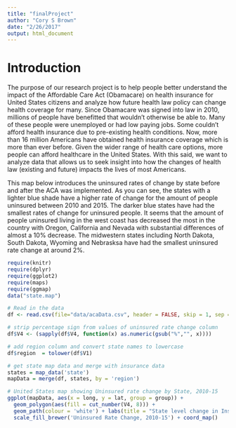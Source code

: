 ```yaml
---
title: "finalProject"
author: "Cory S Brown"
date: "2/26/2017"
output: html_document
---
```


# Introduction 

The purpose of our research project is to help people better understand the impact of the Affordable Care Act (Obamacare) on health insurance for United States citizens and analyze how future health law policy can change health coverage for many. Since Obamacare was signed into law in 2010, millions of people have benefitted that wouldn't otherwise be able to. Many of these people were unemployed or had low paying jobs. Some couldn't afford health insurance due to pre-existing health conditions. Now, more than 16 million Americans have obtained health insurance coverage  which is more than ever before. Given the wider range of health care options, more people can afford healthcare in the United States. With this said, we want to analyze data that allows us to seek insight into how the changes of health law (existing and future) impacts the lives of most Americans. 

This map below introduces the uninsured rates of change by state before and after the ACA was implemented. As you can see, the states with a lighter blue shade have a higher rate of change for the amount of people uninsured between 2010 and 2015. The darker blue states have had the smallest rates of change for uninsured people. It seems that the amount of people uninsured living in the west coast has decreased the most in the country with Oregon, California and Nevada with substantial differences of almost a 10% decrease. The midwestern states including North Dakota, South Dakota, Wyoming and Nebrasksa have had the smallest uninsured rate change at around 2%.
```r
require(knitr)
require(dplyr)
require(ggplot2)
require(maps)
require(ggmap)
data("state.map")

# Read in the data
df <- read.csv(file="data/acaData.csv", header = FALSE, skip = 1, sep = ",", strip.white = TRUE )

# strip percentage sign from values of uninsured rate change column
df$V4 <- (sapply(df$V4, function(x) as.numeric(gsub("%","", x))))

# add region column and convert state names to lowercase
df$region  = tolower(df$V1)

# get state map data and merge with insurance data
states = map_data('state')
mapData = merge(df, states, by = 'region') 

# United States map showing Uninsured rate change by State, 2010-15
ggplot(mapData, aes(x = long, y = lat, group = group)) +
  geom_polygon(aes(fill = cut_number(V4, 8))) +
  geom_path(colour = 'white') + labs(title = "State level change in Insurance Coverage, 2010-15") +
  scale_fill_brewer('Uninsured Rate Change, 2010-15') + coord_map()

```


```r




```